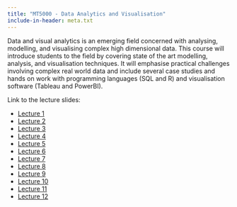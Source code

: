 ```yaml
---
title: "MT5000 - Data Analytics and Visualisation"
include-in-header: meta.txt
---
```


Data and visual analytics is an emerging field concerned with analysing, modelling, and visualising complex high dimensional data. This course will introduce students to the field by covering state of the art modelling, analysis, and visualisation techniques. It will emphasise practical challenges involving complex real world data and include several case studies and hands on work with programming languages (SQL and R) and visualisation software (Tableau and PowerBI).

Link to the lecture slides:

- [Lecture 1](https://damien-dupre.github.io/mt5000/lectures/lecture_1)
- [Lecture 2](https://damien-dupre.github.io/mt5000/lectures/lecture_2)
- [Lecture 3](https://damien-dupre.github.io/mt5000/lectures/lecture_3)
- [Lecture 4](https://damien-dupre.github.io/mt5000/lectures/lecture_4)
- [Lecture 5](https://damien-dupre.github.io/mt5000/lectures/lecture_5)
- [Lecture 6](https://damien-dupre.github.io/mt5000/lectures/lecture_6)
- [Lecture 7](https://damien-dupre.github.io/mt5000/lectures/lecture_7)
- [Lecture 8](https://damien-dupre.github.io/mt5000/lectures/lecture_8)
- [Lecture 9](https://damien-dupre.github.io/mt5000/lectures/lecture_9)
- [Lecture 10](https://damien-dupre.github.io/mt5000/lectures/lecture_10)
- [Lecture 11](https://damien-dupre.github.io/mt5000/lectures/lecture_11)
- [Lecture 12](https://damien-dupre.github.io/mt5000/lectures/lecture_12)